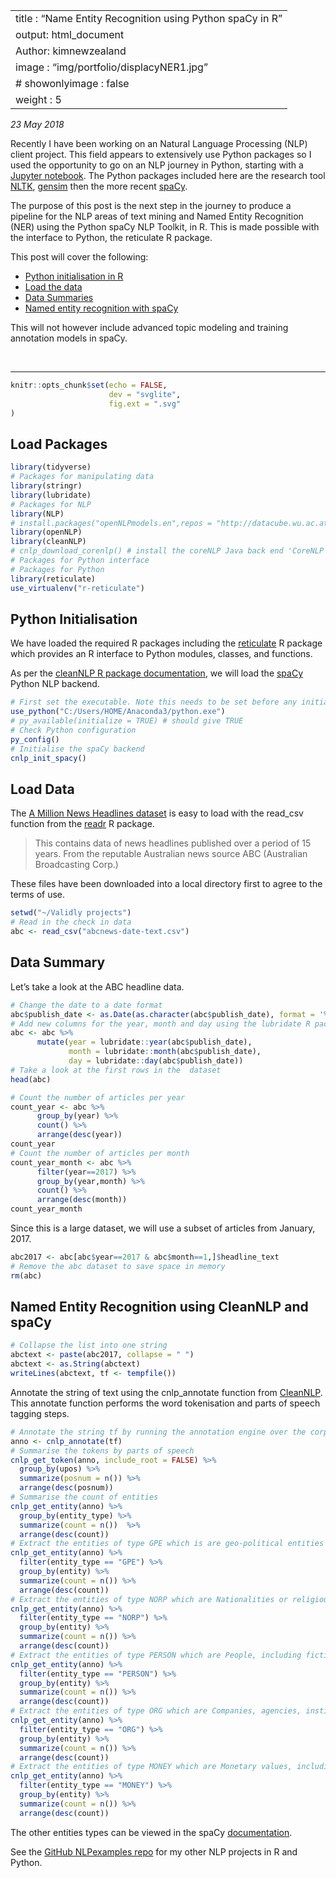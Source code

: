 
---
title : "Name Entity Recognition using Python spaCy in R"
output: html_document
Author: kimnewzealand
image : "img/portfolio/displacyNER1.jpg"
# showonlyimage : false
weight : 5
---


*23 May 2018*

Recently I have been working on an Natural Language Processing (NLP) client project. This field appears to extensively use Python packages so I used the opportunity to go on an NLP journey in Python, starting with a [Jupyter notebook](https://github.com/kimnewzealand/NLPexampleprojects/blob/master/Basic%2BText%2BMining%2BNLP%2BABC%2Bexample.ipynb).  The Python packages included here are the research tool [NLTK](https://www.nltk.org/), [gensim](https://radimrehurek.com/gensim/) then the more recent [spaCy](https://spacy.io/).

The purpose of this post is the next step in the journey to produce a pipeline for the NLP areas of text mining and Named Entity Recognition (NER) using the Python spaCy NLP Toolkit, in R. This is made possible with the interface to Python, the reticulate R package.

This post will cover the following:

+ [Python initialisation in R](#python-initialisation)
+ [Load the data](#load-data)
+ [Data Summaries](#data-summary)
+ [Named entity recognition with spaCy](#named-entity-recognition-using-cleannlp)


This will not however include advanced topic modeling and training annotation models in spaCy.

<br><hr>

```r
knitr::opts_chunk$set(echo = FALSE,  
                      dev = "svglite",
                      fig.ext = ".svg"
)
```

## Load Packages

```r
library(tidyverse)
# Packages for manipulating data
library(stringr)
library(lubridate)
# Packages for NLP
library(NLP)
# install.packages("openNLPmodels.en",repos = "http://datacube.wu.ac.at/", type = "source")
library(openNLP)
library(cleanNLP)
# cnlp_download_corenlp() # install the coreNLP Java back end 'CoreNLP' <http://stanfordnlp.github.io/CoreNLP/>
# Packages for Python interface
# Packages for Python
library(reticulate)
use_virtualenv("r-reticulate")
```

## Python Initialisation

We have loaded the required R packages including the [reticulate](https://rstudio.github.io/reticulate/articles/introduction.html) R package which provides an R interface to Python modules, classes, and functions.

As per the [cleanNLP R package documentation](https://cran.r-project.org/web/packages/cleanNLP/cleanNLP.pdf), we will load the [spaCy](https://spacy.io/) Python NLP backend.

```r
# First set the executable. Note this needs to be set before any initialising
use_python("C:/Users/HOME/Anaconda3/python.exe") 
# py_available(initialize = TRUE) # should give TRUE
# Check Python configuration
py_config()
# Initialise the spaCy backend
cnlp_init_spacy()
```


## Load Data

The [A Million News Headlines dataset](https://www.kaggle.com/therohk/million-headlines/data) is easy to load with the read_csv function from the [readr](https://cran.r-project.org/web/packages/readr/index.html) R package.

> This contains data of news headlines published over a period of 15 years. From the reputable Australian news source ABC (Australian Broadcasting Corp.) 

These files have been downloaded into a local directory first to agree to the terms of use.

```r
setwd("~/Validly projects")
# Read in the check in data
abc <- read_csv("abcnews-date-text.csv")
```


## Data Summary

Let's take a look at the ABC headline data.

```r
# Change the date to a date format
abc$publish_date <- as.Date(as.character(abc$publish_date), format = '%Y%m%d')
# Add new columns for the year, month and day using the lubridate R package
abc <- abc %>%  
      mutate(year = lubridate::year(abc$publish_date),
             month = lubridate::month(abc$publish_date),
             day = lubridate::day(abc$publish_date))
# Take a look at the first rows in the  dataset
head(abc)
```

```r
# Count the number of articles per year
count_year <- abc %>% 
      group_by(year) %>% 
      count() %>% 
      arrange(desc(year))
count_year
# Count the number of articles per month
count_year_month <- abc %>% 
      filter(year==2017) %>% 
      group_by(year,month) %>% 
      count() %>% 
      arrange(desc(month))
count_year_month
```


Since this is a large dataset, we will use a subset of articles from January, 2017. 
```r
abc2017 <- abc[abc$year==2017 & abc$month==1,]$headline_text
# Remove the abc dataset to save space in memory
rm(abc)
```  


## Named Entity Recognition using CleanNLP and spaCy

```r
# Collapse the list into one string
abctext <- paste(abc2017, collapse = " ")
abctext <- as.String(abctext)
writeLines(abctext, tf <- tempfile())
```

Annotate the string of text using the cnlp_annotate function from [CleanNLP](https://cran.r-project.org/web/packages/cleanNLP/index.html). This annotate function performs the word tokenisation and parts of speech tagging steps.

```r
# Annotate the string tf by running the annotation engine over the corpus of text
anno <- cnlp_annotate(tf)
# Summarise the tokens by parts of speech
cnlp_get_token(anno, include_root = FALSE) %>%
  group_by(upos) %>%
  summarize(posnum = n()) %>%
  arrange(desc(posnum)) 
# Summarise the count of entities
cnlp_get_entity(anno) %>%
  group_by(entity_type) %>%
  summarize(count = n())  %>%
  arrange(desc(count)) 
# Extract the entities of type GPE which is are geo-political entities such as city, state/province, and country
cnlp_get_entity(anno) %>%
  filter(entity_type == "GPE") %>%
  group_by(entity) %>%
  summarize(count = n()) %>%
  arrange(desc(count)) 
# Extract the entities of type NORP which are Nationalities or religious or political groups.
cnlp_get_entity(anno) %>%
  filter(entity_type == "NORP") %>%
  group_by(entity) %>%
  summarize(count = n()) %>%
  arrange(desc(count))
# Extract the entities of type PERSON which are People, including fictional.
cnlp_get_entity(anno) %>%
  filter(entity_type == "PERSON") %>%
  group_by(entity) %>%
  summarize(count = n()) %>%
  arrange(desc(count))
# Extract the entities of type ORG which are Companies, agencies, institutions, etc.
cnlp_get_entity(anno) %>%
  filter(entity_type == "ORG") %>%
  group_by(entity) %>%
  summarize(count = n()) %>%
  arrange(desc(count))
# Extract the entities of type MONEY which are Monetary values, including unit.
cnlp_get_entity(anno) %>%
  filter(entity_type == "MONEY") %>%
  group_by(entity) %>%
  summarize(count = n()) %>%
  arrange(desc(count))
```


The other entities types can be viewed in the spaCy [documentation](https://spacy.io/usage/linguistic-features#section-named-entities).


See the [GitHub NLPexamples repo](https://github.com/kimnewzealand/NLPexampleprojects) for my other NLP projects in R and Python.

